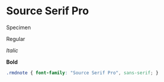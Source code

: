 # Source Serif Pro

Specimen

::: {.rmdnote}
Regular

_Italic_

**Bold**
:::

<!-- font -->

<link rel="preconnect" href="https://fonts.googleapis.com">
<link rel="preconnect" href="https://fonts.gstatic.com" crossorigin>
<link href="https://fonts.googleapis.com/css2?family=Source+Serif+Pro:ital,wght@0,400;0,700;1,400&display=swap" rel="stylesheet">

```css
.rmdnote { font-family: "Source Serif Pro", sans-serif; }
```
